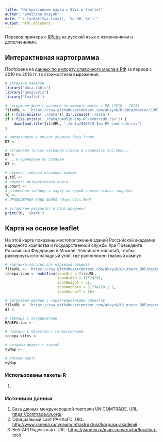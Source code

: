 ```yaml
---
title: "Интерактивные карты с GVis и leaflet"
author: "Svetlana Aksyuk"
date: "`r format(Sys.time(), '%d %B, %Y')`"
output: html_document
---
```


<!-- ВЫШЕ И НИЖЕ КОД ФАЙЛА "Maps_GVis.Rmd" -->

Перевод примера с [RPubs](http://rpubs.com/gallery/googleVis) на русский язык с изменениями и дополнениями.  

<!-- ПРОДОЛЖЕНИЕ КОДА ФАЙЛА "Maps_GVis.Rmd" -->
## Интерактивная картограмма  
Построена на [данных по импорту сливочного масла в РФ](https://github.com/aksyuk/R-data/blob/master/COMTRADE/CodeBook_040510-Imp-RF-comtrade.md) за период с 2010 по 2016 гг. (в стоимостном выражении).  

```r
# загрузка пакетов
library('data.table')
library('googleVis')
library('leaflet')

# загружаем файл с данными по импорту масла в РФ (2010 - 2015)
fileURL <- 'https://raw.githubusercontent.com/aksyuk/R-data/master/COMTRADE/040510-Imp-RF-comtrade.csv'
if (!file.exists('./data')) dir.create('./data')
if (!file.exists('./data/040510-Imp-RF-comtrade.csv')) {
    download.file(fileURL, './data/040510-Imp-RF-comtrade.csv')
}

# импортируем в объект формата data.frame
DT <- 

# оставляем только название страны и стоимость поставок...
DT <- 
# ...и суммируем по странам
DT <- 

# объект: таблица исходных данных
g.tbl <- 
# объект: интерактивная карта
g.chart <- 
# размещаем таблицу и карту на одной панели (слева направо)
TG <- 
# ПРОДОЛЖЕНИЕ КОДА ФАЙЛА "Maps_GVis.Rmd"

# вставляем результат в html-документ
print(TG, 'chart')
```

## Карта на основе leaflet  
На этой карте показаны местоположения зданий Российской академии народного хозяйства и государственной службы при Президенте Российской Федерации в Москве. Увеличьте масштаб, чтобы развернуть юго-западный угол, где расположен главный кампус.   

<!-- ПРОДОЛЖЕНИЕ КОДА ФАЙЛА "Maps_GVis.Rmd" -->
```r
# картинка-логотип для маркеров объекта
fileURL <- 'https://raw.githubusercontent.com/aksyuk/Coursera_DDP/master/ranepa_logo.png'
ranepa.icon <- makeIcon(iconUrl = fileURL, 
                        iconWidth = 31*74/98,
                        iconHeight = 31,
                        iconAnchorX = 31*74/98 / 2,
                        iconAnchorY = 16)

# загружаем данные с характеристиками объектов
fileURL <- 'https://raw.githubusercontent.com/aksyuk/Coursera_DDP/master/RANEPA_loc.csv'
df <- 

# таблица с координатами
RANEPA.loc <- 

# подписи к объектам с гиперссылками
ranepa.sites <- 

# создаём виджет с картой
myMap <- 

# рисуем карту
myMap
```

### Использованы пакеты R  
<!-- ссылки получены функцией citation('имя_пакета')-->
  
1. 

### Источники данных   

1. База данных международной торговли UN COMTRADE. URL: [https://comtrade.un.org/](https://comtrade.un.org/)    
1. Официальный сайт РАНХиГС. URL: [http://www.ranepa.ru/lyceum/infrastruktura/korpusa-akademii](http://www.ranepa.ru/lyceum/infrastruktura/korpusa-akademii)  
1. Веб-API Яндекс карт. URL: [https://yandex.ru/map-constructor/location-tool/](https://yandex.ru/map-constructor/location-tool/])  
